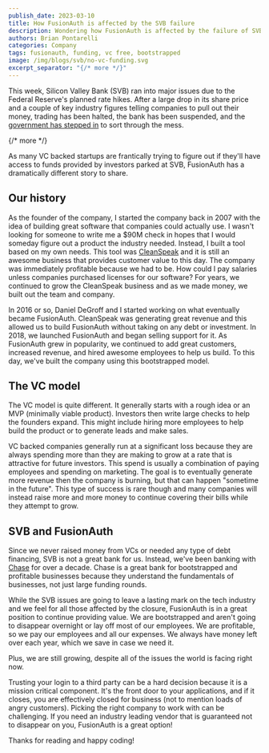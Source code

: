 ```yaml
---
publish_date: 2023-03-10 
title: How FusionAuth is affected by the SVB failure
description: Wondering how FusionAuth is affected by the failure of SVB? Read this post to find out.
authors: Brian Pontarelli
categories: Company
tags: fusionauth, funding, vc free, bootstrapped
image: /img/blogs/svb/no-vc-funding.svg
excerpt_separator: "{/* more */}"
---
```


This week, Silicon Valley Bank (SVB) ran into major issues due to the Federal Reserve's planned rate hikes. After a large drop in its share price and a couple of key industry figures telling companies to pull out their money, trading has been halted, the bank has been suspended, and the [government has stepped in](https://www.fdic.gov/news/press-releases/2023/pr23016.html) to sort through the mess.

{/* more */}

As many VC backed startups are frantically trying to figure out if they'll have access to funds provided by investors parked at SVB, FusionAuth has a dramatically different story to share.

## Our history

As the founder of the company, I started the company back in 2007 with the idea of building great software that companies could actually use. I wasn't looking for someone to write me a $90M check in hopes that I would someday figure out a product the industry needed. Instead, I built a tool based on my own needs. This tool was [CleanSpeak](https://cleanspeak.com) and it is still an awesome business that provides customer value to this day. The company was immediately profitable because we had to be. How could I pay salaries unless companies purchased licenses for our software? For years, we continued to grow the CleanSpeak business and as we made money, we built out the team and company.

In 2016 or so, Daniel DeGroff and I started working on what eventually became FusionAuth. CleanSpeak was generating great revenue and this allowed us to build FusionAuth without taking on any debt or investment. In 2018, we launched FusionAuth and began selling support for it. As FusionAuth grew in popularity, we continued to add great customers, increased revenue, and hired awesome employees to help us build. To this day, we've built the company using this bootstrapped model.

## The VC model

The VC model is quite different. It generally starts with a rough idea or an MVP (minimally viable product). Investors then write large checks to help the founders expand. This might include hiring more employees to help build the product or to generate leads and make sales.

VC backed companies generally run at a significant loss because they are always spending more than they are making to grow at a rate that is attractive for future investors. This spend is usually a combination of paying employees and spending on marketing. The goal is to eventually generate more revenue then the company is burning, but that can happen "sometime in the future". This type of success is rare though and many companies will instead raise more and more money to continue covering their bills while they attempt to grow.

## SVB and FusionAuth

Since we never raised money from VCs or needed any type of debt financing, SVB is not a great bank for us. Instead, we've been banking with [Chase](https://www.chase.com/) for over a decade. Chase is a great bank for bootstrapped and profitable businesses because they understand the fundamentals of businesses, not just large funding rounds.

While the SVB issues are going to leave a lasting mark on the tech industry and we feel for all those affected by the closure, FusionAuth is in a great position to continue providing value. We are bootstrapped and aren't going to disappear overnight or lay off most of our employees. We are profitable, so we pay our employees and all our expenses. We always have money left over each year, which we save in case we need it. 

Plus, we are still growing, despite all of the issues the world is facing right now.

Trusting your login to a third party can be a hard decision because it is a mission critical component. It's the front door to your applications, and if it closes, you are effectively closed for business (not to mention loads of angry customers). Picking the right company to work with can be challenging. If you need an industry leading vendor that is guaranteed not to disappear on you, FusionAuth is a great option!

Thanks for reading and happy coding!
